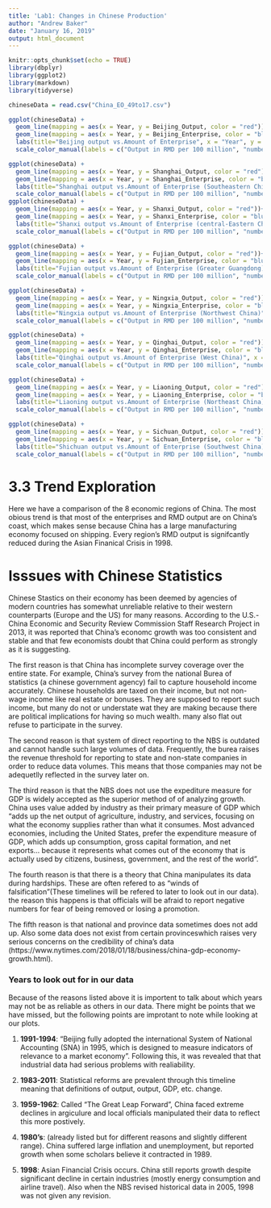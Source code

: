 ---
title: 'Lab1: Changes in Chinese Production'
author: "Andrew Baker"
date: "January 16, 2019"
output: html_document
---

```{r setup, include=FALSE}
knitr::opts_chunk$set(echo = TRUE)
library(dbplyr)
library(ggplot2)
library(markdown)
library(tidyverse)
```

```{r, echo=FALSE}
chineseData = read.csv("China_EO_49to17.csv")

ggplot(chineseData) +
  geom_line(mapping = aes(x = Year, y = Beijing_Output, color = "red"))+
  geom_line(mapping = aes(x = Year, y = Beijing_Enterprise, color = "blue"))+
  labs(title="Beijing output vs.Amount of Enterprise", x = "Year", y = "")+
  scale_color_manual(labels = c("Output in RMD per 100 million", "number of Enterprises"), values = c("red", "blue"))

ggplot(chineseData) +
  geom_line(mapping = aes(x = Year, y = Shanghai_Output, color = "red"))+
  geom_line(mapping = aes(x = Year, y = Shanghai_Enterprise, color = "blue"))+
  labs(title="Shanghai output vs.Amount of Enterprise (Southeastern China", x = "Year", y = "")+
  scale_color_manual(labels = c("Output in RMD per 100 million", "number of Enterprises"), values = c("red", "blue"))
ggplot(chineseData) +
  geom_line(mapping = aes(x = Year, y = Shanxi_Output, color = "red"))+
  geom_line(mapping = aes(x = Year, y = Shanxi_Enterprise, color = "blue"))+
  labs(title="Shanxi output vs.Amount of Enterprise (central-Eastern China", x = "Year", y = "")+
  scale_color_manual(labels = c("Output in RMD per 100 million", "number of Enterprises"), values = c("red", "blue"))

ggplot(chineseData) +
  geom_line(mapping = aes(x = Year, y = Fujian_Output, color = "red"))+
  geom_line(mapping = aes(x = Year, y = Fujian_Enterprise, color = "blue"))+
  labs(title="Fujian output vs.Amount of Enterprise (Greater Guangdong)", x = "Year", y = "")+
  scale_color_manual(labels = c("Output in RMD per 100 million", "number of Enterprises"), values = c("red", "blue"))

ggplot(chineseData) +
  geom_line(mapping = aes(x = Year, y = Ningxia_Output, color = "red"))+
  geom_line(mapping = aes(x = Year, y = Ningxia_Enterprise, color = "blue"))+
  labs(title="Ningxia output vs.Amount of Enterprise (Northwest China)", x = "Year", y = "")+
  scale_color_manual(labels = c("Output in RMD per 100 million", "number of Enterprises"), values = c("red", "blue"))

ggplot(chineseData) +
  geom_line(mapping = aes(x = Year, y = Qinghai_Output, color = "red"))+
  geom_line(mapping = aes(x = Year, y = Qinghai_Enterprise, color = "blue"))+
  labs(title="Qinghai output vs.Amount of Enterprise (West China)", x = "Year", y = "")+
  scale_color_manual(labels = c("Output in RMD per 100 million", "number of Enterprises"), values = c("red", "blue"))

ggplot(chineseData) +
  geom_line(mapping = aes(x = Year, y = Liaoning_Output, color = "red"))+
  geom_line(mapping = aes(x = Year, y = Liaoning_Enterprise, color = "blue"))+
  labs(title="Liaoning output vs.Amount of Enterprise (Northeast China)", x = "Year", y = "")+
  scale_color_manual(labels = c("Output in RMD per 100 million", "number of Enterprises"), values = c("red", "blue"))

ggplot(chineseData) +
  geom_line(mapping = aes(x = Year, y = Sichuan_Output, color = "red"))+
  geom_line(mapping = aes(x = Year, y = Sichuan_Enterprise, color = "blue"))+
  labs(title="Shichuan output vs.Amount of Enterprise (Southwest China)", x = "Year", y = "")+
  scale_color_manual(labels = c("Output in RMD per 100 million", "number of Enterprises"), values = c("red", "blue"))

```

# 3.3 Trend Exploration
Here we have a comparison of the 8 economic regions of China. The most obious trend is that most of the enterprises and RMD output are on China's coast, which makes sense because China has a large manufacturing economy focused on shipping. Every region's RMD output is signifcantly reduced during the Asian Finanical Crisis in 1998.



# Isssues with Chinese Statistics
Chinese Stastics on their economy has been deemed by agencies of modern countries has somewhat unreliable relative to their 
western counterparts (Europe and the US) for many reasons. According to the U.S.-China Economic and Security Review Commission Staff Research Project in 2013, it was reported that China's economc growth was too consistent and stable and that few economists doubt that China could perform as strongly as it is suggesting. 

The first reason is that China has incomplete survey coverage over the entire state. For example, China's survey from the national Burea of statistics (a chinese government agency) fail to capture household income accurately. Chinese households are taxed on their income, but not non-wage income like real estate or bonuses. They are supposed to report such income, but many do not or understate wat they are making because there are political implications for having so much wealth. many also flat out refuse to participate in the survey.  

The second reason is that system of direct reporting to the NBS is outdated and cannot handle such large volumes of data. Frequently, the burea raises the revenue threshold for reporting to state and non-state companies in order to reduce data volumes. This means that those companies may not be adequetlly reflected in the survey later on.

The third reason is that the NBS does not use the expediture measure for GDP is widely accepted as the superior method of of analyzing growth. China uses value added by industry as their primary measure of GDP which "adds up the net output of agriculture, industry, and services, focusing on what the economy supplies rather than what it consumes. Most advanced economies, including the United States, prefer the expenditure measure of GDP, which adds up consumption, gross capital formation, and net exports... because it represents what comes out of the economy that is actually used by citizens, business, government, and the rest of the world".

The fourth reason is that there is a theory that China manipulates its data during hardships. These are often refered to as "winds of falsification"(These timelines will be refered to later to look out in our data). the reason this happens is that officials will be afraid to report negative numbers for fear of being removed or losing a promotion.

The fifth reason is that national and province data sometimes does not add up. Also some data does not exist from certain provinceswhich raises very serious concerns on the credibility of china's data (https://www.nytimes.com/2018/01/18/business/china-gdp-economy-growth.html).

### Years to look out for in our data

Because of the reasons listed above it is importent to talk about which years may not be as reliable as others in our data. There might be points that we have missed, but the following points are improtant to note while looking at our plots.

1. __1991-1994__: "Beijing fully adopted the international System of National Accounting (SNA) in 1995, which is designed to measure indicators of relevance to a market economy". Following this, it was revealed that that industrial data had serious problems with realiability. 

2. __1983-2011__: Statistical reforms are prevalent through this timeline meaning that definitions of output, output, GDP, etc. change. 

3. __1959-1962__: Called "The Great Leap Forward", China faced extreme declines in argiculure and local officials manipulated their data to reflect this more postively. 

4. __1980's__: (already listed but for different reasons and slightly different range). China suffered large inflation and unemployment, but reported growth when some scholars believe it contracted in 1989.

5. __1998__: Asian Financial Crisis occurs. China still reports growth despite significant decline in certain industries (mostly energy consumption and airline travel). Also when the NBS revised historical data in 2005, 1998 was not given any revision.